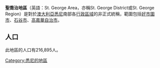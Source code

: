 {{Unreferenced |time=2011-07-07T15:12:17+00:00 }}
{{noteTA
|1 = zh-cn:乔治; zh-tw: 喬治; zh-hk: 佐治;
|2 = zh-cn:新南威尔士; zh-tw:新南威爾斯; zh-hk:新南威爾士; zh-sg:新南威尔斯;
}}
'''聖喬治地區'''（英語：St. George Area，亦稱St. George District或St. George Region）是對於[[澳大利亞|澳大利亞]][[悉尼|悉尼]]南部各[[地方政府區域|行政區域]]的非正式統稱，範圍包括[[好市圍市|好市圍市]]、[[石谷市|石谷市]]、[[高嘉華自治市|高嘉華自治市]]。

== 人口 ==
此地區的人口有216,895人。

{{Sydney regions}}

[[Category:悉尼的地區|Category:悉尼的地區]]